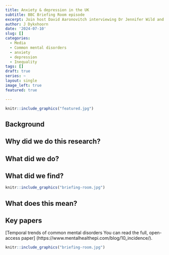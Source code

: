 ```yaml
---
title: Anxiety & depression in the UK 
subtitle: BBC Briefing Room episode
excerpt: Join host David Aaronovitch interviewing Dr Jennifer Wild and me to explore patterns of anxiety and depression in the UK
author: J Dykxhoorn
date: '2024-07-10'
slug: []
categories:
  - Media
  - Common mental disorders
  - anxiety
  - depression
  - Inequality
tags: []
draft: true
series: ~
layout: single
image_left: true
featured: true

---
```


```r
knitr::include_graphics("featured.jpg")
```

## Background

## Why did we do this research?

## What did we do? 


## What did we find?

```r
knitr::include_graphics("briefing-room.jpg")
```

## What does this mean? 


## Key papers
[Temporal trends of common mental disorders You can read the full, open-access paper] (https://www.mentalhealthepi.com/blog/10_incidence/). 

```r
knitr::include_graphics("briefing-room.jpg")
```

